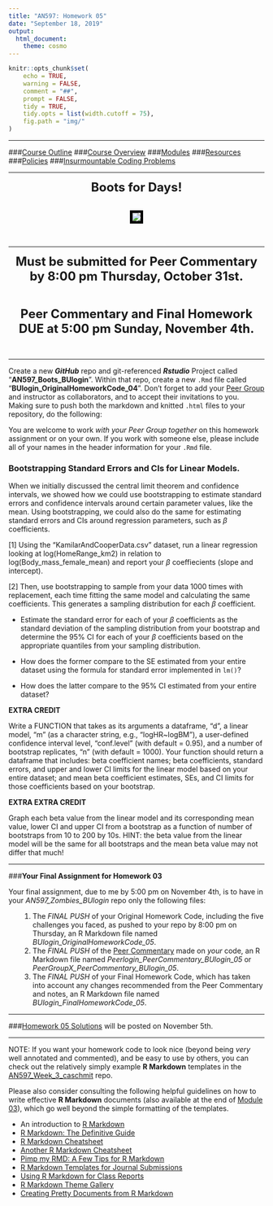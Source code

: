 ```yaml
---
title: "AN597: Homework 05"
date: "September 18, 2019"
output:
  html_document:
    theme: cosmo
---
```


```r
knitr::opts_chunk$set(
	echo = TRUE,
	warning = FALSE,
	comment = "##",
	prompt = FALSE,
	tidy = TRUE,
	tidy.opts = list(width.cutoff = 75),
	fig.path = "img/"
)
```

***

###[Course Outline](https://fuzzyatelin.github.io/bioanth-stats/outline.html)
###[Course Overview](https://fuzzyatelin.github.io/bioanth-stats/overview.html)
###[Modules](https://fuzzyatelin.github.io/bioanth-stats/modules.html)
###[Resources](https://fuzzyatelin.github.io/bioanth-stats/resources.html)
###[Policies](https://fuzzyatelin.github.io/bioanth-stats/policies.html)
###[Insurmountable Coding Problems](https://fuzzyatelin.github.io/bioanth-stats/studentproblems.html)

***
<center>

<font size="+2"><b>Boots for Days!</b></font></center>

<br>
<center><p><img src="https://d12edgf4lwbh8j.cloudfront.net/photo/image/Charlie_Boot.gif" style="border:5px solid black"></p>
</center>

<br>

***

<center>

<font size="+2"><b>Must be submitted for Peer Commentary by 8:00 pm Thursday, October 31st.</b></font>

</center><br>

<center>

<font size="+2"><b>Peer Commentary and Final Homework DUE at 5:00 pm Sunday, November 4th.</b></font>

</center><br>

***

Create a new ***GitHub*** repo and git-referenced ***Rstudio*** Project called "**AN597_Boots_BUlogin**". Within that repo, create a new `.Rmd` file called "**BUlogin_OriginalHomeworkCode_04**". Don't forget to add your [Peer Group](https://fuzzyatelin.github.io/bioanth-stats/peercommentary.html) and instructor as collaborators, and to accept their invitations to you. Making sure to push both the markdown and knitted `.html` files to your repository, do the following:

You are welcome to work *with your Peer Group together* on this homework assignment or on your own. If you work with someone else, please include all of your names in the header information for your `.Rmd` file.

### Bootstrapping Standard Errors and CIs for Linear Models.

When we initially discussed the central limit theorem and confidence intervals, we showed how we could use bootstrapping to estimate standard errors and confidence intervals around certain parameter values, like the mean. Using bootstrapping, we could also do the same for estimating standard errors and CIs around regression parameters, such as $\beta$ coefficients.

[1] Using the "KamilarAndCooperData.csv" dataset, run a linear regression looking at log(HomeRange_km2) in relation to log(Body_mass_female_mean) and report your $\beta$ coeffiecients (slope and intercept).

[2] Then, use bootstrapping to sample from your data 1000 times with replacement, each time fitting the same model and calculating the same coefficients. This generates a sampling distribution for each $\beta$ coefficient.

- Estimate the standard error for each of your $\beta$ coefficients as the standard deviation of the sampling distribution from your bootstrap and determine the 95% CI for each of your $\beta$ coefficients based on the appropriate quantiles from your sampling distribution.

- How does the former compare to the SE estimated from your entire dataset using the formula for standard error implemented in `lm()`?

- How does the latter compare to the 95% CI estimated from your entire dataset?

**EXTRA CREDIT**

Write a FUNCTION that takes as its arguments a dataframe, "d", a linear model, "m" (as a character string, e.g., "logHR~logBM"), a user-defined confidence interval level, "conf.level" (with default = 0.95), and a number of bootstrap replicates, "n" (with default = 1000). Your function should return a dataframe that includes: beta coefficient names; beta coefficients, standard errors, and upper and lower CI limits for the linear model based on your entire dataset; and mean beta coefficient estimates, SEs, and CI limits for those coefficients based on your bootstrap.

**EXTRA EXTRA CREDIT**

Graph each beta value from the linear model and its corresponding mean value, lower CI and upper CI from a bootstrap as a function of number of bootstraps from 10 to 200 by 10s. HINT: the beta value from the linear model will be the same for all bootstraps and the mean beta value may not differ that much!

***

###**Your Final Assignment for Homework 03**

Your final assignment, due to me by 5:00 pm on November 4th, is to have in your *AN597_Zombies_BUlogin* repo only the following files:
<ol>
1. The *FINAL PUSH* of your Original Homework Code, including the five challenges you faced, as pushed to your repo by 8:00 pm on Thursday, an R Markdown file named *BUlogin_OriginalHomeworkCode_05*.
2. The *FINAL PUSH* of the [Peer Commentary](https://fuzzyatelin.github.io/bioanth-stats/peercommentary.html) made on *your* code, an R Markdown file named *Peerlogin_PeerCommentary_BUlogin_05* or *PeerGroupX_PeerCommentary_BUlogin_05*.
3. The *FINAL PUSH* of your Final Homework Code, which has taken into account any changes recommended from the Peer Commentary and notes, an R Markdown file named *BUlogin_FinalHomeworkCode_05*.
</ol>

***

###[Homework 05 Solutions]() will be posted on November 5th.

***

NOTE: If you want your homework code to look nice (beyond being *very* well annotated and commented), and be easy to use by others, you can check out the relatively simply example **R Markdown** templates in the [AN597_Week_3_caschmit](https://github.com/fuzzyatelin/AN597_Week_3_caschmit) repo.

Please also consider consulting the following helpful guidelines on how to write effective **R Markdown** documents (also available at the end of [Module 03](https://fuzzyatelin.github.io/bioanth-stats/module-03/module-03.html)), which go well beyond the simple formatting of the templates.
<ul>
<li>An introduction to [R Markdown](https://rmarkdown.rstudio.com/)</li>
<li>[R Markdown: The Definitive Guide](https://bookdown.org/yihui/rmarkdown/)</li>
<li>[R Markdown Cheatsheet](https://rmarkdown.rstudio.com/lesson-15.html)</li>
<li>[Another R Markdown Cheatsheet](https://www.rstudio.com/wp-content/uploads/2015/02/rmarkdown-cheatsheet.pdf)</li>
<li>[Pimp my RMD: A Few Tips for R Markdown](https://holtzy.github.io/Pimp-my-rmd/)</li>
<li>[R Markdown Templates for Journal Submissions](https://github.com/rstudio/rticles/tree/master/inst/rmarkdown/templates)</li>
<li>[Using R Markdown for Class Reports](https://www.stat.cmu.edu/~cshalizi/rmarkdown/)</li>
<li>[R Markdown Theme Gallery](http://www.datadreaming.org/post/r-markdown-theme-gallery/)</li>
<li>[Creating Pretty Documents from R Markdown](https://cran.r-project.org/web/packages/prettydoc/vignettes/architect.html)</li>
</ul>
<br>
